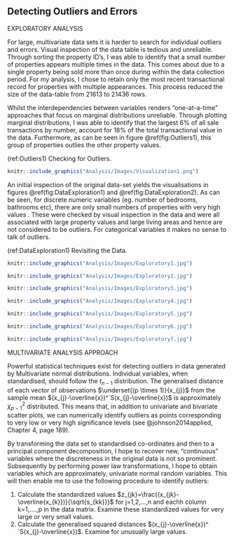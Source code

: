 ## Detecting Outliers and Errors

EXPLORATORY ANALYSIS 

For large, multivariate data sets it is harder to search for individual outliers and errors. Visual inspection of the data table is tedious and unreliable. Through sorting the property ID's, I was able to identify that a small number of properties appears multiple times in the data. This comes about due to a single property being sold more than once during within the data collection period. For my analysis, I chose to retain only the most recent transactional record for properties with multiple appearances. This process reduced the size of the data-table from 21613 to 21436 rows.

Whilst the interdependencies between variables renders "one-at-a-time" approaches that focus on marginal distributions unreliable. Through plotting marginal distributions, I was able to identify that the largest 6% of all sale transactions by number, account for 18% of the total transactional value in the data. Furthermore, as can be seen in figure \@ref(fig:Outliers1), this group of properties outlies the other property values.

(ref:Outliers1) Checking for Outliers.

```r
knitr::include_graphics("Analysis/Images/Visualization1.png")
```

An initial inspection of the original data-set yields the visualisations in figures \@ref(fig:DataExploration1) and \@ref(fig:DataExploration2). As can be seen, for discrete numeric variables (eg. number of bedrooms, bathrooms etc), there are only small numbers of properties with very high values . These were checked by visual inspection in the data and were all associated with large property values and large living areas and hence are not considered to be outliers. For categorical variables it makes no sense to talk of outliers.

(ref:DataExploration1) Revisiting the Data.

```r
knitr::include_graphics("Analysis/Images/Exploratory1.jpg")

knitr::include_graphics("Analysis/Images/Exploratory2.jpg")

knitr::include_graphics("Analysis/Images/Exploratory3.jpg")

knitr::include_graphics("Analysis/Images/Exploratory4.jpg")

knitr::include_graphics("Analysis/Images/Exploratory5.jpg")

knitr::include_graphics("Analysis/Images/Exploratory6.jpg")

```

```r
knitr::include_graphics("Analysis/Images/Exploratory7.jpg")
```


MULTIVARIATE ANALYSIS APPROACH

Powerful statistical techniques exist for detecting outliers in data generated by Multivariate normal distributions. Individual variables, when standardised, should follow the $t_{n-1}$ distribution. The generalised distance of each vector of observations $\underset{(p \times 1)}{x_{j}}$ from the sample mean $(x_{j}-\overline{x})^´S(x_{j}-\overline{x})$ is approximately $\chi_{p-1}^2$ distributed. This means that, in addition to univariate and bivariate scatter plots, we can numerically identify outliers as points corresponding to very low or very high significance levels (see @johnson2014applied, Chapter 4, page 189).

By transforming the data set to standardised co-ordinates and then to a principal component decomposition, I hope to recover new, "continuous" variables where the discreteness in the original data is not so prominent. Subsequently by performing power law transformations, I hope to obtain variables which are approximately, univariate normal random variables. This will then enable me to use the following procedure to identify outliers:

1. Calculate the standardized values $z_{jk}=\frac{(x_{jk}-\overline{x_{k}})}{\sqrt{s_{kk}}}$ for j=1,2,...,n and eachh column k=1,....,p in the data matrix. Examine these standardized values for very large or very small values.
2. Calculate the generalised squared distances $(x_{j}-\overline{x})^´S(x_{j}-\overline{x})$. Examine for unusually large values.


